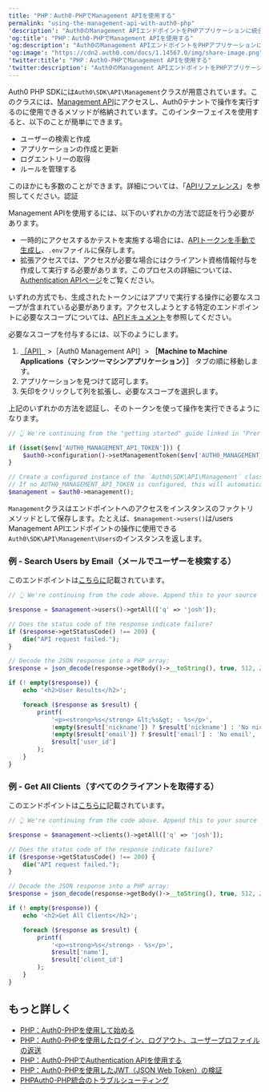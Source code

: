 ```yaml
---
title: "PHP：Auth0-PHPでManagement APIを使用する"
permalink: "using-the-management-api-with-auth0-php"
'description': "Auth0のManagement APIエンドポイントをPHPアプリケーションに統合する"
'og:title': "PHP：Auth0-PHPでManagement APIを使用する"
'og:description': "Auth0のManagement APIエンドポイントをPHPアプリケーションに統合する"
'og:image': "https://cdn2.auth0.com/docs/1.14567.0/img/share-image.png"
'twitter:title': "PHP：Auth0-PHPでManagement APIを使用する"
'twitter:description': "Auth0のManagement APIエンドポイントをPHPアプリケーションに統合する"
---
```


Auth0 PHP SDKには`Auth0\SDK\API\Management`クラスが用意されています。このクラスには、[Management API](https://auth0.com/docs/api/management/v2)にアクセスし、Auth0テナントで操作を実行するのに使用できるメソッドが格納されています。このインターフェイスを使用すると、以下のことが簡単にできます。

* ユーザーの検索と作成
* アプリケーションの作成と更新
* ログエントリーの取得
* ルールを管理する

このほかにも多数のことができます。詳細については、「[APIリファレンス](https://auth0.com/docs/api/management/v2)」を参照してください。認証

<Tooltip data-tooltip-id="react-containers-DefinitionTooltip-0" href="/docs/ja-jp/glossary?term=management-api" tip="Management API: 顧客が管理タスクを実行できるようにするための製品。" cta="用語集の表示">Management API</Tooltip>を使用するには、以下のいずれかの方法で認証を行う必要があります。

* 一時的にアクセスするかテストを実施する場合には、[APIトークンを手動で生成し](/docs/ja-jp/secure/tokens/access-tokens/management-api-access-tokens)、`.env`ファイルに保存します。
* 拡張アクセスでは、アクセスが必要な場合にはクライアント資格情報付与を作成して実行する必要があります。このプロセスの詳細については、[Authentication APIページ](/docs/ja-jp/libraries/auth0-php/using-the-authentication-api-with-auth0-php)をご覧ください。

いずれの方式でも、生成されたトークンにはアプリで実行する操作に必要なスコープが含まれている必要があります。アクセスしようとする特定のエンドポイントに必要なスコープについては、[APIドキュメント](/docs/ja-jp/api/management/v2)を参照してください。

必要なスコープを付与するには、以下のようにします。

1. [［API］](https://manage.auth0.com/#/apis) >［Auth0 Management API］> **［Machine to Machine Applications（マシンツーマシンアプリケーション）］** タブの順に移動します。
2. アプリケーションを見つけて認可します。
3. 矢印をクリックして列を拡張し、必要なスコープを選択します。

上記のいずれかの方法を認証し、そのトークンを使って操作を実行できるようになります。

```php lines
// 👆 We're continuing from the "getting started" guide linked in "Prerequisites" above. Append this to the index.php file you created there.

if (isset($env['AUTH0_MANAGEMENT_API_TOKEN'])) {
    $auth0->configuration()->setManagementToken($env['AUTH0_MANAGEMENT_API_TOKEN']);
}

// Create a configured instance of the `Auth0\SDK\API\Management` class, based on the configuration we setup the SDK ($auth0) using.
// If no AUTH0_MANAGEMENT_API_TOKEN is configured, this will automatically perform a client credentials exchange to generate one for you, so long as a client secret is configured.
$management = $auth0->management();
```

`Management`クラスはエンドポイントへのアクセスをインスタンスのファクトリメソッドとして保存します。たとえば、`$management->users()`は/users Management APIエンドポイントの操作に使用できる`Auth0\SDK\API\Management\Users`のインスタンスを返します。

### 例 - Search Users by Email（メールでユーザーを検索する）

このエンドポイントは[こちらに](/docs/ja-jp/api/management/v2#!/Users/get_users)記載されています。

```php lines
// 👆 We're continuing from the code above. Append this to your source code file.

$response = $management->users()->getAll(['q' => 'josh']);

// Does the status code of the response indicate failure?
if ($response->getStatusCode() !== 200) {
    die("API request failed.");
}

// Decode the JSON response into a PHP array:
$response = json_decode(response->getBody()->__toString(), true, 512, JSON_THROW_ON_ERROR);

if (! empty($response)) {
    echo '<h2>User Results</h2>';

    foreach ($response as $result) {
        printf(
            '<p><strong>%s</strong> &lt;%s&gt; - %s</p>',
            !empty($result['nickname']) ? $result['nickname'] : 'No nickname',
            !empty($result['email']) ? $result['email'] : 'No email',
            $result['user_id']
        );
    }
}
```

### 例 - Get All Clients（すべてのクライアントを取得する）

このエンドポイントは[こちらに](/docs/ja-jp/api/management/v2#!/Clients/get_clients)記載されています。

```php lines
// 👆 We're continuing from the code above. Append this to your source code file.

$response = $management->clients()->getAll(['q' => 'josh']);

// Does the status code of the response indicate failure?
if ($response->getStatusCode() !== 200) {
    die("API request failed.");
}

// Decode the JSON response into a PHP array:
$response = json_decode(response->getBody()->__toString(), true, 512, JSON_THROW_ON_ERROR);

if (! empty($response)) {
    echo '<h2>Get All Clients</h2>';

    foreach ($response as $result) {
        printf(
            '<p><strong>%s</strong> - %s</p>',
            $result['name'],
            $result['client_id']
        );
    }
}
```

## もっと詳しく

* [PHP：Auth0-PHPを使用して始める](/docs/ja-jp/libraries/auth0-php)
* [PHP：Auth0-PHPを使用したログイン、ログアウト、ユーザープロファイルの返送](/docs/ja-jp/libraries/auth0-php/auth0-php-basic-use)
* [PHP：Auth0-PHPでAuthentication APIを使用する](/docs/ja-jp/libraries/auth0-php/using-the-authentication-api-with-auth0-php)
* [PHP：Auth0-PHPを使用したJWT（JSON Web Token）の検証](/docs/ja-jp/libraries/auth0-php/validating-jwts-with-auth0-php)
* [PHPAuth0-PHP統合のトラブルシューティング](/docs/ja-jp/libraries/auth0-php/troubleshoot-auth0-php-library)